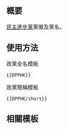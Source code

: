 {{NoteTA/MediaWiki}}{{Documentation subpage}}<!-- 在本行下編輯模板說明 -->

== 概要 ==
[[民主進步黨 (香港)|民主進步黨]]黨徽及黨名。

== 使用方法 ==
;政黨全名模板
 <pre>{{DPPHK}}</pre>

;政黨簡稱模板
 <pre>{{DPPHK/short}}</pre>

== 相關模板 ==
{{香港政黨模板}}